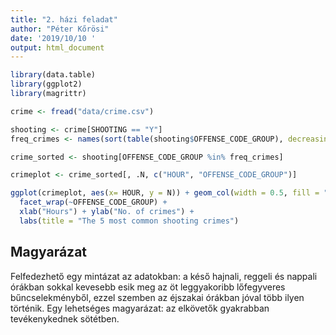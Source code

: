 ```yaml
---
title: "2. házi feladat"
author: "Péter Kőrösi"
date: '2019/10/10 '
output: html_document
---
```


```r
library(data.table)
library(ggplot2)
library(magrittr)

crime <- fread("data/crime.csv")

shooting <- crime[SHOOTING == "Y"]
freq_crimes <- names(sort(table(shooting$OFFENSE_CODE_GROUP), decreasing=TRUE)[1:5])

crime_sorted <- shooting[OFFENSE_CODE_GROUP %in% freq_crimes]

crimeplot <- crime_sorted[, .N, c("HOUR", "OFFENSE_CODE_GROUP")]

ggplot(crimeplot, aes(x= HOUR, y = N)) + geom_col(width = 0.5, fill = "red") +
  facet_wrap(~OFFENSE_CODE_GROUP) + 
  xlab("Hours") + ylab("No. of crimes") +
  labs(title = "The 5 most common shooting crimes")
```

## Magyarázat

Felfedezhető egy mintázat az adatokban: a késő hajnali, reggeli és nappali órákban sokkal kevesebb esik meg az öt leggyakoribb lőfegyveres bűncselekményből, ezzel szemben az éjszakai órákban jóval több ilyen történik. Egy lehetséges magyarázat: az elkövetők gyakrabban tevékenykednek sötétben.